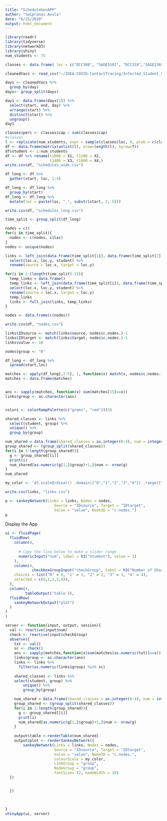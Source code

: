 ```yaml
---
title: "ScheduleGenAPP"
author: "Saipranav Avula"
date: "6/15/2020"
output: html_document
---
```

```r
library(readr)
library(tidyverse)
library(networkD3)
library(shiny)
num_students <- 75

classes <- data.frame( loc = c("DCC308", "SAGE5101", "DCC318","SAGE2303", "RCKTTS203", "LALLY102", "TROY101","OTHER"), cap = c(200, 150, 100, 75, 40, 30, 60, 210))

cleanedYacs <- read_csv("~/IDEA-COVID-ContactTracing/Infected_Student_Schedules/cleanedYacs.csv")

days <- cleanedYacs %>%
  group_by(day)
days<- group_split(days)

day1 <- data.frame(days[1]) %>%
  select(start, end, day) %>%
  arrange(start) %>%
  distinct(start) %>%
  ungroup()
day1

classes$perc <- classes$cap / sum(classes$cap)
#classes
l <- replicate(num_students, expr = sample(classes$loc, 4, prob = c(classes$perc)), simplify = FALSE)
df <- data.frame(matrix(unlist(l), nrow=length(l), byrow=T))
df$student <- 1:num_students
df <- df %>% rename(t1000 = X1, t1200 = X2,
                    t1400 = X3, t1600 = X4,)
write.csv(df, "schedules_wide.csv")
```

```r
df_long <- df %>%
  gather(start, loc, 1:4)

df_long <- df_long %>%
  group_by(start)
df_long <- df_long %>%
  mutate(loc = paste(loc, "_", substr(start, 2, 5)))

write.csv(df, "schedules_long.csv")

time_split <- group_split(df_long)

nodes = c()
for(i in time_split){
  nodes <- c(nodes, i$loc)
}
nodes <- unique(nodes)

links <- left_join(data.frame(time_split[1]), data.frame(time_split[2]), by = "student") %>%
  select(loc.x, loc.y, student) %>%
  rename(source = loc.x, target = loc.y)

for(i in 2:(length(time_split)-1)){
  temp_links = data.frame()
  temp_links <- left_join(data.frame(time_split[i]), data.frame(time_split[i+1]), by = "student") %>%
  select(loc.x, loc.y, student) %>%
  rename(source = loc.x, target = loc.y)
  temp_links
  links <- full_join(links, temp_links)
}

nodes <- data.frame(c(nodes))

write.csv(df, "nodes.csv")

links$IDsource <- match(links$source, nodes$c.nodes.)-1
links$IDtarget <- match(links$target, nodes$c.nodes.)-1
links$value <- 10

nodes$group <- "0"

df_long <- df_long %>%
  spread(start,loc)

matches <- apply(df_long[,2:5], 1, function(x) match(x, nodes$c.nodes.))
matches <- data.frame(matches)


ans <- sapply(matches, function(x) sum(matches[15]==x))
links$group <- as.character(ans)


colors <- colorRampPalette(c("green", "red"))(5)

shared_classes <- links %>%
  select(student, group) %>%
  unique() %>%
  group_by(group)

num_shared = data.frame(shared_classes = as.integer(0:4), num = integer(5))
group_shared <- (group_split(shared_classes))
for(i in 1:length(group_shared)){
  g <- group_shared[[i]]
  print(i)
  num_shared[as.numeric(g[1,]$group)+1,]$num <- nrow(g)
}
num_shared

my_color <- 'd3.scaleOrdinal() .domain(["0","1","2","3","4"]) .range(["#BEBEBE", "#CE8E8E", "#DE5F5F", "#EE2F2F", "#FF0000"])'

write.csv(links, "links.csv") 

p <- sankeyNetwork(Links = links, Nodes = nodes,
                      Source = "IDsource", Target = "IDtarget",
                      Value = "value", NodeID = "c.nodes.")
p

```

Display the App
```r
ui <- fluidPage(
  fluidRow(
    column(4,
  
      # Copy the line below to make a slider range 
      numericInput("num", label = h3("Student"), value = 1)
    ),
    column(4,
            checkboxGroupInput("checkGroup", label = h3("Number of Shared Classes with Infected Student"), 
    choices = list("0" = 0, "1" = 1, "2" = 2, "3" = 3, "4" = 4),
    selected = c(0,1,2,3,4)),
  ),
  column(4,
         tableOutput('table')),
  fluidRow(
    sankeyNetworkOutput("plot")
  )
)
)

server <- function(input, output, session){
  val <- reactive(input$num)
  check <- reactive(input$checkGroup)
  observe({
    txt <- val()
    sc <- check()
    ans <- sapply(matches,function(x)sum(matches[as.numeric(txt)]==x))
    links$group <- as.character(ans)
    links <- links %>%
      filter(as.numeric(links$group) %in% sc)
    
    shared_classes <- links %>%
    select(student, group) %>%
        unique() %>%
        group_by(group)

    num_shared = data.frame(shared_classes = as.integer(0:4), num = integer(5))
    group_shared <- (group_split(shared_classes))
    for(i in 1:length(group_shared)){
      g <- group_shared[[i]]
      print(i)
      num_shared[as.numeric(g[1,]$group)+1,]$num <- nrow(g)
    }
    
    output$table <-renderTable(num_shared)
    output$plot <- renderSankeyNetwork({
        sankeyNetwork(Links = links, Nodes = nodes,
                      Source = "IDsource", Target = "IDtarget",
                      Value = "value", NodeID = "c.nodes.",
                      colourScale = my_color,
                      LinkGroup = "group",
                      NodeGroup = "group",
                      fontSize= 12, nodeWidth = 30)
  })


  })
  
  
  
}
shinyApp(ui, server)
```
